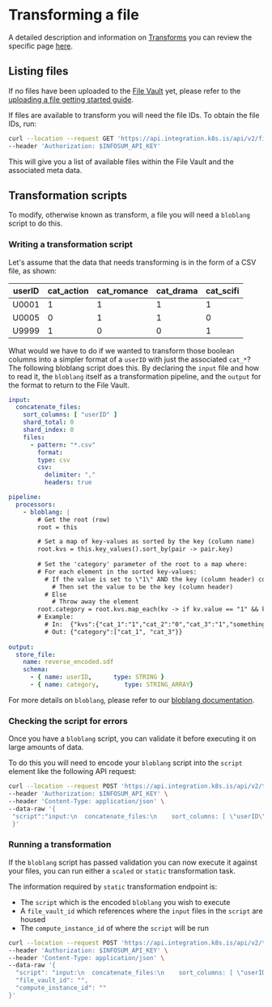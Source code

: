 
# Transforming a file

A detailed description and information on [Transforms](../transform) you can review the specific page [here](../transform).

<Authentication/>

## Listing files

If no files have been uploaded to the [File Vault](../filevaults) yet, please refer to the [uploading a file getting started guide](./uploading-a-file-to-a-filevault).

If files are available to transform you will need the file IDs. To obtain the file IDs, run:

```bash
curl --location --request GET 'https://api.integration.k8s.is/api/v2/files/' \
--header 'Authorization: $INFOSUM_API_KEY'
```

This will give you a list of available files within the File Vault and the associated meta data.

## Transformation scripts

To modify, otherwise known as transform, a file you will need a `bloblang` script to do this.

### Writing a transformation script

Let's assume that the data that needs transforming is in the form of a CSV file, as shown:

|userID|cat_action|cat_romance|cat_drama|cat_scifi|
|-|-|-|-|-|
|U0001|1|1|1|1|
|U0005|0|1|1|0|
|U9999|1|0|0|1|

What would we have to do if we wanted to transform those boolean columns into a simpler format of a `userID` with just the associated `cat_*`?
The following bloblang script does this. By declaring the `input` file and how to read it, the `bloblang` itself as a transformation pipeline, and the `output` for the format to return to the File Vault.

```yaml
input:
  concatenate_files:
    sort_columns: [ "userID" ]
    shard_total: 0
    shard_index: 0
    files:
      - pattern: "*.csv"
        format:
        type: csv
        csv:
          delimiter: ","
          headers: true

pipeline:
  processors:
    - bloblang: |
        # Get the root (row)
        root = this

        # Set a map of key-values as sorted by the key (column name)
        root.kvs = this.key_values().sort_by(pair -> pair.key)
        
        # Set the 'category' parameter of the root to a map where:
        # For each element in the sorted key-values:
          # If the value is set to \"1\" AND the key (column header) contains \"cat\"
            # Then set the value to be the key (column header)
          # Else
            # Throw away the element
        root.category = root.kvs.map_each(kv -> if kv.value == "1" && kv.key.contains("cat") {kv.key} else {deleted()})
        # Example:
          # In:  {"kvs":{"cat_1":"1","cat_2":"0","cat_3":"1","something_else":"1"}}
          # Out: {"category":["cat_1", "cat_3"}}
          
output:
  store_file:
    name: reverse_encoded.sdf
    schema:
      - { name: userID,      type: STRING }
      - { name: category,       type: STRING_ARRAY}
```

For more details on `bloblang`, please refer to our [bloblang documentation](../transform#bloblang).

### Checking the script for errors

Once you have a `bloblang` script, you can validate it before executing it on large amounts of data.

To do this you will need to encode your `bloblang` script into the `script` element like the following API request:

```bash
curl --location --request POST 'https://api.integration.k8s.is/api/v2/transform/scripts/validate' \
--header 'Authorization: $INFOSUM_API_KEY' \
--header 'Content-Type: application/json' \
--data-raw '{
 "script":"input:\n  concatenate_files:\n    sort_columns: [ \"userID\" ]\n    shard_total: 0\n    shard_index: 0\n    files:\n      - pattern: \"*.csv\"\n        format:\n          type: csv\n          csv:\n            delimiter: \",\"\n            headers: true\n\npipeline:\n  processors:\n    - bloblang: |\n        # Get the root (row)\n        root = this\n\n        # Set a map of key-values as sorted by the key (column name)\n        root.kvs = this.key_values().sort_by(pair -> pair.key)\n\n        # Set the '\''category'\'' parameter of the root to a map where:\n        # For each element in the sorted key-values:\n          # If the value is set to \"1\" AND the key (column header) contains \"cat\"\n            # Then set the value to be the key (column header)\n          # Else\n            # Throw away the element\n        root.category = root.kvs.map_each(kv -> if kv.value == \"1\" && kv.key.contains(\"cat\") {kv.key} else {deleted()}) \n        # Example:\n          # In:  {\"kvs\":{\"cat_1\":\"1\",\"cat_2\":\"0\",\"cat_3\":\"1\",\"something_else\":\"1\"}}\n          # Out: {\"category\":[\"cat_1\", \"cat_3\"}}\n\noutput: \n  store_file:\n    name: reverse_encoded.sdf\n    schema:\n      - { name: userID,      type: STRING }\n      - { name: category,       type: STRING_ARRAY}\n"
 }'
```

### Running a transformation

If the `bloblang` script has passed validation you can now execute it against your files, you can run either a `scaled` or `static` transformation task.

The information required by `static` transformation endpoint is:

- The `script` which is the encoded `bloblang` you wish to execute
- A `file_vault_id` which references where the `input` files in the `script` are housed
- The `compute_instance_id` of where the `script` will be run

```bash
curl --location --request POST 'https://api.integration.k8s.is/api/v2/transform/static-tasks' \
--header 'Authorization: $INFOSUM_API_KEY' \
--header 'Content-Type: application/json' \
--data-raw '{
  "script": "input:\n  concatenate_files:\n    sort_columns: [ \"userID\" ]\n    shard_total: 0\n    shard_index: 0\n    files:\n      - pattern: \"*.csv\"\n        format:\n          type: csv\n          csv:\n            delimiter: \",\"\n            headers: true\n\npipeline:\n  processors:\n    - bloblang: |\n        root = this\n        root.kvs = this.key_values().sort_by(pair -> pair.key)\n        root.category = root.kvs.map_each(kv -> if kv.value == \"1\" && kv.key.contains(\"cat\") {kv.key} else {deleted()}) \n    \noutput: \n  store_file:\n    name: demo_output.sdf\n    schema:\n      - { name: userID,      type: STRING }\n      - { name: category,       type: STRING_ARRAY}\n",
  "file_vault_id": "",
  "compute_instance_id": ""
}'
```